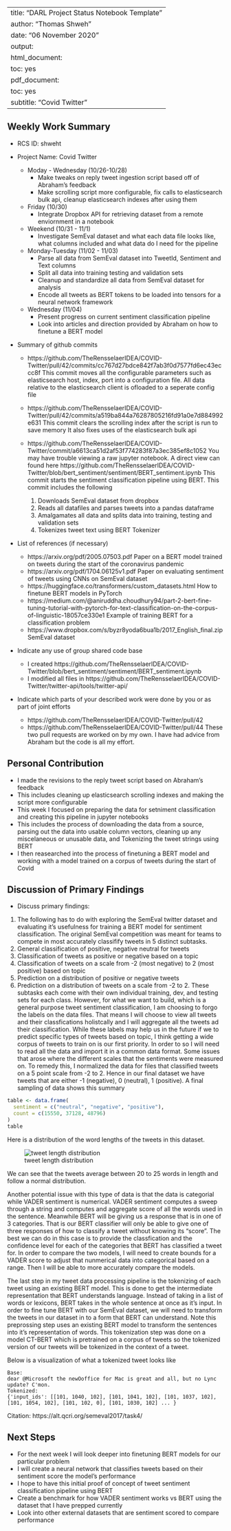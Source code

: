 
---
title: "DARL Project Status Notebook Template"
author: "Thomas Shweh"
date: "06 November 2020"
output:
  html_document:
    toc: yes
  pdf_document:
    toc: yes
subtitle: "Covid Twitter"
---

## Weekly Work Summary	

* RCS ID: shweht
* Project Name: Covid Twitter
  * Moday - Wednesday (10/26-10/28)
    * Make tweaks on reply tweet ingestion script based off of Abraham's feedback
    * Make scrolling script more configurable, fix calls to elasticsearch bulk api, cleanup elasticsearch indexes after using them
  * Friday (10/30)
    * Integrate Dropbox API for retrieving dataset from a remote enviornment in a notebook
  * Weekend (10/31 - 11/1)
    * Investigate SemEval dataset and what each data file looks like, what columns included and what data do I need for the pipeline
  * Monday-Tuesday (11/02 - 11/03)
    * Parse all data from SemEval dataset into TweetId, Sentiment and Text columns
    * Split all data into training testing and validation sets
    * Cleanup and standardize all data from SemEval dataset for analysis
    * Encode all tweets as BERT tokens to be loaded into tensors for a neural network framework
  * Wednesday (11/04)
    * Present progress on current sentiment classification pipeline
    * Look into articles and direction provided by Abraham on how to finetune a BERT model
    
* Summary of github commits
    * https://github.com/TheRensselaerIDEA/COVID-Twitter/pull/42/commits/cc767d27bdce842f7ab3f0d7577fd6ec43eccc8f
      This commit moves all the configurable parameters such as elasticsearch host, index, port into a configuration file.
      All data relative to the elasticsearch client is ofloaded to a seperate config file
    
    * https://github.com/TheRensselaerIDEA/COVID-Twitter/pull/42/commits/a519ba844a76287805216fd91a0e7d884992e631
      This commit clears the scrolling index after the script is run to save memory
      It also fixes uses of the elasticsearch bulk api

    * https://github.com/TheRensselaerIDEA/COVID-Twitter/commit/a6613ca51d2af53f774283f87a3ec385ef8c1052
      You may have trouble viewing a raw jupyter notebook. A direct view can found here
      https://github.com/TheRensselaerIDEA/COVID-Twitter/blob/bert_sentiment/sentiment/BERT_sentiment.ipynb
      This commit starts the sentiment classification pipeline using BERT. This commit includes the following
      1. Downloads SemEval dataset from dropbox
      2. Reads all datafiles and parses tweets into a pandas dataframe
      3. Amalgamates all data and splits data into training, testing and validation sets
      4. Tokenizes tweet text using BERT Tokenizer
      

* List of references (if necessary)

    * https://arxiv.org/pdf/2005.07503.pdf Paper on a BERT model trained on tweets during the start of the coronavirus pandemic
    * https://arxiv.org/pdf/1704.06125v1.pdf Paper on evaluating sentiment of tweets using CNNs on SemEval dataset
    * https://huggingface.co/transformers/custom_datasets.html How to finetune BERT models in PyTorch
    * https://medium.com/@aniruddha.choudhury94/part-2-bert-fine-tuning-tutorial-with-pytorch-for-text-classification-on-the-corpus-of-linguistic-18057ce330e1
      Example of training BERT for a classification problem
    * https://www.dropbox.com/s/byzr8yoda6bua1b/2017_English_final.zip SemEval dataset
      
* Indicate any use of group shared code base

    * I created https://github.com/TheRensselaerIDEA/COVID-Twitter/blob/bert_sentiment/sentiment/BERT_sentiment.ipynb
    * I modified all files in https://github.com/TheRensselaerIDEA/COVID-Twitter/twitter-api/tools/twitter-api/
    
* Indicate which parts of your described work were done by you or as part of joint efforts

    * https://github.com/TheRensselaerIDEA/COVID-Twitter/pull/42 
    * https://github.com/TheRensselaerIDEA/COVID-Twitter/pull/44
    These two pull requests are worked on by my own. I have had advice from Abraham but the code is all my effort.

## Personal Contribution	

* I made the revisions to the reply tweet script based on Abraham's feedback
* This includes cleaning up elasticsearch scrolling indexes and making the script more configurable
* This week I focused on preparing the data for setniment classification and creating this pipeline in jupyter notebooks
* This includes the process of downloading the data from a source, parsing out the data into usable column vectors, cleaning up any miscelaneous or unusable data, and Tokenizing the tweet strings using BERT
* I then reasearched into the process of finetuning a BERT model and working with a model trained on a corpus of tweets during the start of Covid

## Discussion of Primary Findings 	

* Discuss primary findings:

1. The following has to do with exploring the SemEval twitter dataset and evaluating it's usefulness for training a BERT model for sentiment classification. The original SemEval competition was meant for teams to compete in most accurately classifify tweets in 5 distinct subtasks.
  1. General classification of positive, negative neutral for tweets
  2. Classification of tweets as positive or negative based on a topic
  3. Classification of tweets on a scale from -2 (most negative) to 2 (most positive) based on topic
  4. Prediction on a distribution of positive or negative tweets
  5. Prediction on a distribution of tweets on a scale from -2 to 2.
These subtasks each come with their own individual training, dev, and testing sets for each class. However, for what we want to build, which is a general purpose tweet sentiment classification, I am choosing to forgo the labels on the data files. That means I will choose to view all tweets and their classfications holistcally and I will aggregate all the tweets ad their classification. While these labels may help us in the future if we to predict specific types of tweets based on topic, I think getting a wide corpus of tweets to train on is our first priority. In order to so I will need to read all the data and import it in a common data format. Some issues that arose where the different scales that the sentiments were measured on. To remedy this, I normalized the data for files that classified tweets on a 5 point scale from -2 to 2. Hence in our final dataset we have tweets that are either -1 (negative), 0 (neutral), 1 (positive).
A final sampling of data shows this summary
```r
table <- data.frame(
  sentiment = c("neutral", "negative", "positive"),
  count = c(15550, 37128, 48796)
)
table
```
Here is a distribution of the word lengths of the tweets in this dataset.

![tweet length distribution](./shweht_images/dist.png)

We can see that the tweets average between 20 to 25 words in length and follow a normal distribution.

Another potential issue with this type of data is that the data is categorial while VADER sentiment is numerical. VADER sentiment computes a sweep through a string and computes and aggregate score of all the words used in the sentence. Meanwhile BERT will be giving us a response that is in one of 3 categories. That is our BERT classifier will only be able to give one of three responses of how to classify a tweet without knowing its "score". The best we can do in this case is to provide the classfication and the confidence level for each of the categories that BERT has classified a tweet for. In order to compare the two models, I will need to create bounds for a VADER score to adjust that nunmerical data into categorical based on a range. Then I will be able to more accurately compare the models.

The last step in my tweet data processing pipeline is the tokenizing of each tweet using an existing BERT model. This is done to get the intermediate representation that BERT understands language. Instead of taking in a list of words or lexicons, BERT takes in the whole sentence at once as it's input. In order to fine tune BERT with our SemEval dataset, we will need to transform the tweets in our dataset in to a form that BERT can understand. Note this preprossing step uses an existing BERT model to transform the sentences into it's representation of words. This tokenization step was done on a model CT-BERT which is pretrained on a corpus of tweets so the tokenized version of our tweets will be tokenized in the context of a tweet.

Below is a visualization of what a tokenized tweet looks like
```
Base:
dear @Microsoft the newOoffice for Mac is great and all, but no Lync update? C'mon.
Tokenized:
{'input_ids': [[101, 1040, 102], [101, 1041, 102], [101, 1037, 102], [101, 1054, 102], [101, 102, 0], [101, 1030, 102] ... }
```

Citation: https://alt.qcri.org/semeval2017/task4/

## Next Steps

* For the next week I will look deeper into finetuning BERT models for our particular problem
* I will create a neural network that classifies tweets based on their sentiment score the model's performance
* I hope to have this initial proof of concept of tweet sentiment classification pipeline using BERT 
* Create a benchmark for how VADER sentiment works vs BERT using the dataset that I have prepped currently
* Look into other external datasets that are sentiment scored to compare performance
